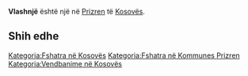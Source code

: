 {{Fshat në 
 | Emri                = Vlashnjë
 | EmriAlt                = 
 | NAME_SHORT_FORM=      
 | NAME_GENERIC=      
 | NAME_SORT_NAME_RO=      VLASHNJE
 | FULL_NAME_RO = Vlashnjë
 | FULL_NAME_ND_RO=Vlashnje
 | SORT_NAME_RG=VLASHNJE
 | FULL_NAME_RG=Vlashnjë
 | FULL_NAME_ND_RG=Vlashnje
 | SRP_NAME_SHORT_FORM=      
 | SRP_NAME_GENERIC=      
 | SRP_NAME_SORT_NAME_RO=      
 | SRP_FULL_NAME_RO = 
 | SRP_FULL_NAME_ND_RO=
 | SRP_SORT_NAME_RG=
 | SRP_FULL_NAME_RG=
 | SRP_FULL_NAME_ND_RG=
 | Emri (Rasa dhanore) = 
 | Figura              = 
 | Shteti              = Kosovo
 | Komuna              = Prizren
 | Kodi postar         = 
 | Sipërfaqja          = 

 | Popullsia           = 

 | Regj. i popullsisë  = 
 | Dend. e popullsisë  = 
 | Faqja zyrtare       = 
 <!--- Koordinatat ----> 
 | Gjerësia            = 42.203056
 | Gjatësia            = 20.662222
 | Lartësia            = 
}}
'''Vlashnjë''' është një [[]] në [[Prizren]] të [[Kosovës]].

<!-- == Gjeografia == -->
<!-- == Historia == -->
<!-- == Demografia == -->
== Shih edhe ==
{{Komuna Prizren}}
{{Kosovo-Administrata-Cung}}

[[Kategoria:Fshatra në Kosovës]]
[[Kategoria:Fshatra në Kommunes Prizren]]
[[Kategoria:Vendbanime në Kosovës]]